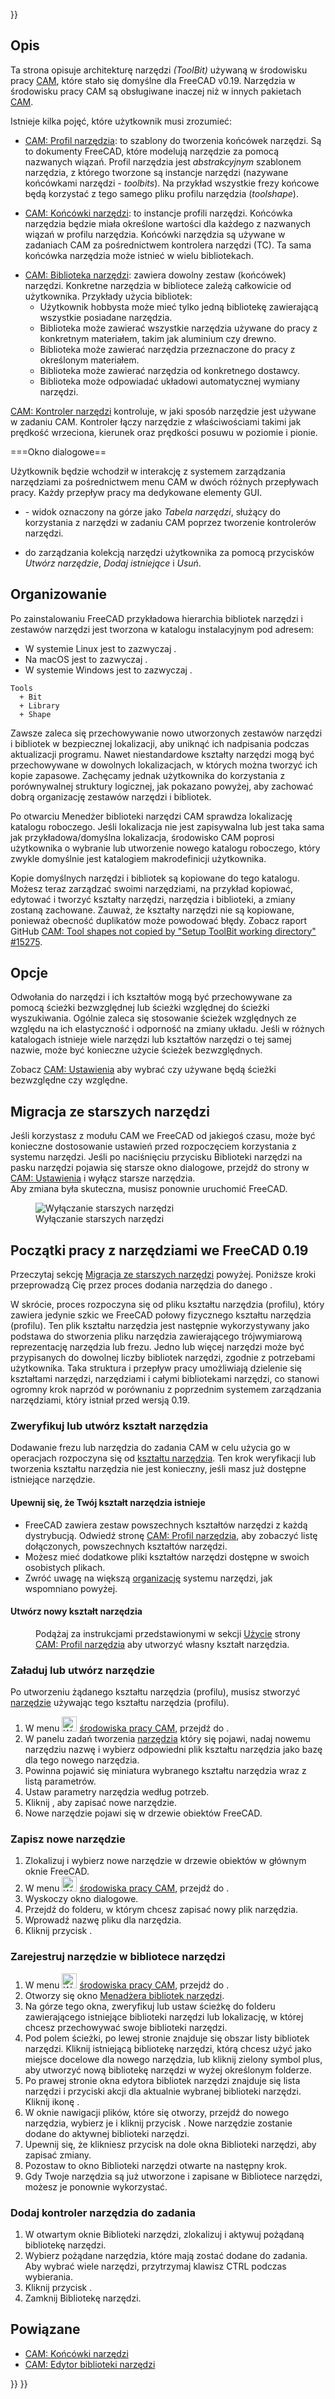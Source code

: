 <languages/>
{{UnfinishedDocu{{#translation:}}}}

{{Docnav/pl
|[[CAM_Area_Workplane/pl|Obszar płaszczyzny roboczej]]
|[[CAM_ToolShape/pl|Profil narzędzia]]
|[[CAM_Workbench/pl|środowisko pracy CAM]]
|IconL=CAM_Area_Workplane.svg
|IconR=
|IconC=Workbench_CAM.svg
}}

{{TOCright}}

<span id="Description"></span>
==Opis==

Ta strona opisuje architekturę narzędzi ''(ToolBit)'' używaną w środowisku pracy [[CAM_Workbench/pl|CAM]], które stało się domyślne dla FreeCAD v0.19. Narzędzia w środowisku pracy CAM są obsługiwane inaczej niż w innych pakietach [https://en.wikipedia.org/wiki/Computer-aided_manufacturing CAM].

Istnieje kilka pojęć, które użytkownik musi zrozumieć:

* [[CAM_ToolShape/pl|CAM: Profil narzędzia]]: to szablony do tworzenia końcówek narzędzi. Są to dokumenty FreeCAD, które modelują narzędzie za pomocą nazwanych wiązań. Profil narzędzia jest ''abstrakcyjnym'' szablonem narzędzia, z którego tworzone są instancje narzędzi (nazywane końcówkami narzędzi - ''toolbits''). Na przykład wszystkie frezy końcowe będą korzystać z tego samego pliku profilu narzędzia (''toolshape'').

* [[CAM_ToolBit/pl|CAM: Końcówki narzędzi]]: to instancje profili narzędzi. Końcówka narzędzia będzie miała określone wartości dla każdego z nazwanych wiązań w profilu narzędzia. Końcówki narzędzia są używane w zadaniach CAM za pośrednictwem kontrolera narzędzi (TC). Ta sama końcówka narzędzia może istnieć w wielu bibliotekach.

* [[CAM_ToolBit_Library/pl|CAM: Biblioteka narzędzi]]: zawiera dowolny zestaw (końcówek) narzędzi. Konkretne narzędzia w bibliotece zależą całkowicie od użytkownika. Przykłady użycia bibliotek:
** Użytkownik hobbysta może mieć tylko jedną bibliotekę zawierającą wszystkie posiadane narzędzia.
** Biblioteka może zawierać wszystkie narzędzia używane do pracy z konkretnym materiałem, takim jak aluminium czy drewno.
** Biblioteka może zawierać narzędzia przeznaczone do pracy z określonym materiałem.
** Biblioteka może zawierać narzędzia od konkretnego dostawcy.
** Biblioteka może odpowiadać układowi automatycznej wymiany narzędzi.

[[CAM_ToolController/pl|CAM: Kontroler narzędzi]] kontroluje, w jaki sposób narzędzie jest używane w zadaniu CAM. Kontroler łączy narzędzie z właściwościami takimi jak prędkość wrzeciona, kierunek oraz prędkości posuwu w poziomie i pionie.

<span id="Dialogs"></span>
===Okno dialogowe==

Użytkownik będzie wchodził w interakcję z systemem zarządzania narzędziami za pośrednictwem menu CAM w dwóch różnych przepływach pracy. Każdy przepływ pracy ma dedykowane elementy GUI.

* {{Button|[[Image:CAM_ToolBitLibraryOpen.svg|24px]] [[CAM_ToolBitDock/pl|Tabela narzędzi]]}} - widok oznaczony na górze jako ''Tabela narzędzi'', służący do korzystania z narzędzi w zadaniu CAM poprzez tworzenie kontrolerów narzędzi.
* {{Button|[[Image:CAM_ToolBitDock.svg|24px]] [[CAM_ToolBitLibraryOpen/pl|Edytor biblioteki narzędzi]]}} do zarządzania kolekcją narzędzi użytkownika za pomocą przycisków ''Utwórz narzędzie'', ''Dodaj istniejące'' i ''Usuń''.

<span id="Organization"></span>
==Organizowanie==

Po zainstalowaniu FreeCAD przykładowa hierarchia bibliotek narzędzi i zestawów narzędzi jest tworzona w katalogu instalacyjnym pod adresem: 

* W systemie Linux jest to zazwyczaj {{FileName|/usr/lib64/FreeCAD/Mod/CAM/Tools}}.
* Na macOS jest to zazwyczaj {{FileName|/Applications/FreeCAD.app/Contents/Resources/Mod/CAM/Tools}}.
* W systemie Windows jest to zazwyczaj {{FileName|C:\Program Files\FreeCAD\Mod\CAM\Tools}}.

<pre>
Tools
  + Bit
  + Library
  + Shape
</pre>

Zawsze zaleca się przechowywanie nowo utworzonych zestawów narzędzi i bibliotek w bezpiecznej lokalizacji, aby uniknąć ich nadpisania podczas aktualizacji programu. Nawet niestandardowe kształty narzędzi mogą być przechowywane w dowolnych lokalizacjach, w których można tworzyć ich kopie zapasowe. Zachęcamy jednak użytkownika do korzystania z porównywalnej struktury logicznej, jak pokazano powyżej, aby zachować dobrą organizację zestawów narzędzi i bibliotek. 

Po otwarciu Menedżer biblioteki narzędzi CAM sprawdza lokalizację katalogu roboczego. Jeśli lokalizacja nie jest zapisywalna lub jest taka sama jak przykładowa/domyślna lokalizacja, środowisko CAM poprosi użytkownika o wybranie lub utworzenie nowego katalogu roboczego, który zwykle domyślnie jest katalogiem makrodefinicji użytkownika.

Kopie domyślnych narzędzi i bibliotek są kopiowane do tego katalogu. Możesz teraz zarządzać swoimi narzędziami, na przykład kopiować, edytować i tworzyć kształty narzędzi, narzędzia i biblioteki, a zmiany zostaną zachowane. Zauważ, że kształty narzędzi nie są kopiowane, ponieważ obecność duplikatów może powodować błędy. Zobacz raport GitHub [https://github.com/FreeCAD/FreeCAD/issues/15275 CAM: Tool shapes not copied by "Setup ToolBit working directory" #15275].

<span id="Options"></span>
==Opcje==

Odwołania do narzędzi i ich kształtów mogą być przechowywane za pomocą ścieżki bezwzględnej lub ścieżki względnej do ścieżki wyszukiwania. Ogólnie zaleca się stosowanie ścieżek względnych ze względu na ich elastyczność i odporność na zmiany układu. Jeśli w różnych katalogach istnieje wiele narzędzi lub kształtów narzędzi o tej samej nazwie, może być konieczne użycie ścieżek bezwzględnych. 

Zobacz [[CAM_Preferences/pl|CAM: Ustawienia]] aby wybrać czy używane będą ścieżki bezwzględne czy względne.

<span id="Migrating_from_Legacy_Tools"></span>
== Migracja ze starszych narzędzi ==

Jeśli korzystasz z modułu CAM we FreeCAD od jakiegoś czasu, może być konieczne dostosowanie ustawień przed rozpoczęciem korzystania z systemu narzędzi. Jeśli po naciśnięciu przycisku Biblioteki narzędzi na pasku narzędzi pojawia się starsze okno dialogowe, przejdź do strony w [[CAM_Preferences/pl|CAM: Ustawienia]] i wyłącz starsze narzędzia.<br>
Aby zmiana była skuteczna, musisz ponownie uruchomić FreeCAD.

[[File:Preferences.png|thumb|Wyłączanie starszych narzędzi]]

<span id="Getting_Started_with_Tools_in_FC_0.19"></span>
== Początki pracy z narzędziami we FreeCAD 0.19 ==

Przeczytaj sekcję [[#Migracja_ze_starszych_narzędzi|Migracja ze starszych narzędzi]] powyżej. Poniższe kroki przeprowadzą Cię przez proces dodania narzędzia do danego {{KEY|[[Image:CAM_Job.svg|16px]] [[CAM_Job/pl|zadania CAM]]}}.

W skrócie, proces rozpoczyna się od pliku kształtu narzędzia (profilu), który zawiera jedynie szkic we FreeCAD połowy fizycznego kształtu narzędzia (profilu). Ten plik kształtu narzędzia jest następnie wykorzystywany jako podstawa do stworzenia pliku narzędzia zawierającego trójwymiarową reprezentację narzędzia lub frezu. Jedno lub więcej narzędzi może być przypisanych do dowolnej liczby bibliotek narzędzi, zgodnie z potrzebami użytkownika. Taka struktura i przepływ pracy umożliwiają dzielenie się kształtami narzędzi, narzędziami i całymi bibliotekami narzędzi, co stanowi ogromny krok naprzód w porównaniu z poprzednim systemem zarządzania narzędziami, który istniał przed wersją 0.19.

<span id="Verify_or_create_a_Tool_Shape"></span>
=== Zweryfikuj lub utwórz kształt narzędzia ===

Dodawanie frezu lub narzędzia do zadania CAM w celu użycia go w operacjach rozpoczyna się od [[CAM_ToolShape/pl|kształtu narzędzia]]. Ten krok weryfikacji lub tworzenia kształtu narzędzia nie jest konieczny, jeśli masz już dostępne istniejące narzędzie.

<span id="Verify_your_desired_Tool_Shape_exists"></span>
==== Upewnij się, że Twój kształt narzędzia istnieje ====

* FreeCAD zawiera zestaw powszechnych kształtów narzędzi z każdą dystrybucją. Odwiedź stronę [[CAM_ToolShape/pl|CAM: Profil narzędzia]], aby zobaczyć listę dołączonych, powszechnych kształtów narzędzi.
* Możesz mieć dodatkowe pliki kształtów narzędzi dostępne w swoich osobistych plikach.
* Zwróć uwagę na większą [[CAM_Tools/pl#Organizowanie|organizację]] systemu narzędzi, jak wspomniano powyżej.

<span id="Create_a_new_Tool_Shape"></span>
==== Utwórz nowy kształt narzędzia ====

:Podążaj za instrukcjami przedstawionymi w sekcji [[CAM_ToolShape/pl#Usage|Użycie]] strony [[CAM_ToolShape/pl|CAM: Profil narzędzia]] aby utworzyć własny kształt narzędzia.

<span id="Load_or_create_a_ToolBit"></span>
=== Załaduj lub utwórz narzędzie ===

Po utworzeniu żądanego kształtu narzędzia (profilu), musisz stworzyć [[CAM_ToolBit/pl|narzędzie]] używając tego kształtu narzędzia (profilu).
# W menu [[Image:Workbench_CAM.svg|24px]] [[CAM_Workbench/pl|środowiska pracy CAM]], przejdź do {{MenuCommand|CAM → Utwórz narzędzie}}.
# W panelu zadań tworzenia [[CAM_ToolBit/pl|narzędzia]] który się pojawi, nadaj nowemu narzędziu nazwę i wybierz odpowiedni plik kształtu narzędzia jako bazę dla tego nowego narzędzia.
# Powinna pojawić się miniatura wybranego kształtu narzędzia wraz z listą parametrów.
# Ustaw parametry narzędzia według potrzeb.
# Kliknij {{KEY|OK}}, aby zapisać nowe narzędzie.
# Nowe narzędzie pojawi się w drzewie obiektów FreeCAD.

<span id="Save_the_new_ToolBit"></span>
=== Zapisz nowe narzędzie ===

# Zlokalizuj i wybierz nowe narzędzie w drzewie obiektów w głównym oknie FreeCAD.
# W menu [[Image:Workbench_CAM.svg|24px]] [[CAM_Workbench/pl|środowiska pracy CAM]], przejdź do {{MenuCommand|CAM → Zapisz narzędzie jako...}}.
# Wyskoczy okno dialogowe.
# Przejdź do folderu, w którym chcesz zapisać nowy plik narzędzia.
# Wprowadź nazwę pliku dla narzędzia.
# Kliknij przycisk {{KEY|Zapisz}}.

<span id="Register_the_ToolBit_in_a_Tool_Library"></span>
=== Zarejestruj narzędzie w bibliotece narzędzi ===

# W menu [[Image:Workbench_CAM.svg|24px]] [[CAM_Workbench/pl|środowiska pracy CAM]], przejdź do {{MenuCommand|CAM → Otwórz edytor biblioteki narzędzi}}.
# Otworzy się okno [[CAM_ToolBitLibraryOpen/pl|Menadżera bibliotek narzędzi]].
# Na górze tego okna, zweryfikuj lub ustaw ścieżkę do folderu zawierającego istniejące biblioteki narzędzi lub lokalizację, w której chcesz przechowywać swoje biblioteki narzędzi.
# Pod polem ścieżki, po lewej stronie znajduje się obszar listy bibliotek narzędzi. Kliknij istniejącą bibliotekę narzędzi, którą chcesz użyć jako miejsce docelowe dla nowego narzędzia, lub kliknij zielony symbol plus, aby utworzyć nową bibliotekę narzędzi w wyżej określonym folderze.
# Po prawej stronie okna edytora bibliotek narzędzi znajduje się lista narzędzi i przyciski akcji dla aktualnie wybranej biblioteki narzędzi. Kliknij ikonę {{KEY|Dodaj narzędzie}}.
# W oknie nawigacji plików, które się otworzy, przejdź do nowego narzędzia, wybierz je i kliknij przycisk {{KEY|Otwórz}}. Nowe narzędzie zostanie dodane do aktywnej biblioteki narzędzi.
# Upewnij się, że klikniesz przycisk {{KEY|Zapisz tabelę}} na dole okna Biblioteki narzędzi, aby zapisać zmiany.
# Pozostaw to okno Biblioteki narzędzi otwarte na następny krok.
# Gdy Twoje narzędzia są już utworzone i zapisane w Bibliotece narzędzi, możesz je ponownie wykorzystać.

<span id="Add_a_ToolBit_Tool_Controller_to_a_Job"></span>
=== Dodaj kontroler narzędzia do zadania ===

# W otwartym oknie Biblioteki narzędzi, zlokalizuj i aktywuj pożądaną bibliotekę narzędzi.
# Wybierz pożądane narzędzia, które mają zostać dodane do zadania. Aby wybrać wiele narzędzi, przytrzymaj klawisz CTRL podczas wybierania.
# Kliknij przycisk {{KEY|Dodaj kontroler narzędzia do zadania}}.
# Zamknij Bibliotekę narzędzi.

<span id="Related"></span>
==Powiązane==

* [[CAM_ToolBit/pl|CAM: Końcówki narzędzi]]
* [[CAM_ToolBitLibraryOpen/pl|CAM: Edytor biblioteki narzędzi]]


{{Docnav/pl
|[[CAM_Area_Workplane/pl|Obszar płaszczyzny roboczej]]
|[[CAM_ToolShape/pl|Profil narzędzia]]
|[[CAM_Workbench/pl|środowisko pracy CAM]]
|IconL=CAM_Area_Workplane.svg
|IconR=
|IconC=Workbench_CAM.svg
}}

{{CAM_Tools_navi{{#translation:}}}}
{{Userdocnavi{{#translation:}}}}